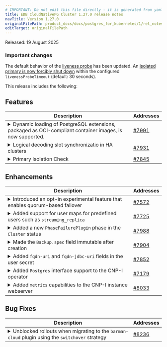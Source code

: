```yaml
---
# IMPORTANT: Do not edit this file directly - it is generated from yaml source.
title: EDB CloudNativePG Cluster 1.27.0 release notes
navTitle: Version 1.27.0
originalFilePath: product_docs/docs/postgres_for_kubernetes/1/rel_notes/src/1.27.0_rel_notes.yml
editTarget: originalFilePath
---
```


Released: 19 August 2025

### Important changes

The default behavior of the [liveness probe](../instance_manager.md#liveness-probe) has been updated.
An [isolated primary is now forcibly shut down](../instance_manager.md#primary-isolation)
within the configured `livenessProbeTimeout` (default: 30 seconds).
  
This release includes the following:

## Features

<table class="table w-100"><thead><tr><th>Description</th><th width="10%">Addresses</th></tr></thead><tbody>
<tr><td><details><summary>Dynamic loading of PostgreSQL extensions, packaged as OCI-compliant container images, is now supported.
</summary><hr/><p>The <code>.spec.postgresql.extensions</code> stanza allows you to mount PostgreSQL extensions as read-only and immutable volumes inside instance pods.
This enables dynamic extension management without rebuilding base images.</p>
</details></td><td><a href="https://github.com/cloudnative-pg/cloudnative-pg/pull/7991">#7991</a></td></tr>
<tr><td><details><summary>Logical decoding slot synchronizatio in HA clusters</summary><hr/><p>Added the <code>synchronizeLogicalDecoding</code> field under <code>spec.replicationSlots.highAvailability</code> to enable automatic synchronization of logical decoding slots across high-availability clusters.
This ensures that logical replication subscribers continue seamlessly after a publisher failover.</p>
</details></td><td><a href="https://github.com/cloudnative-pg/cloudnative-pg/pull/7931">#7931</a></td></tr>
<tr><td><details><summary>Primary Isolation Check</summary><hr/><p>Promoted to stable the liveness pinger experimental feature introduced in 1.26,
adding the <code>.spec.probes.liveness.isolationCheck</code> section to enable primary isolation checks
in the liveness probe by default.
This improves the detection and handling of primary connectivity issues in Kubernetes environments.</p>
</details></td><td><a href="https://github.com/EnterpriseDB/cloud-native-postgres/pull/7845">#7845</a></td></tr>
</tbody></table>


## Enhancements

<table class="table w-100"><thead><tr><th>Description</th><th width="10%">Addresses</th></tr></thead><tbody>
<tr><td><details><summary>Introduced an opt-in experimental feature that enables quorum-based failover</summary><hr/><p>...to improve safety and data durability during failover events.
This feature, also called failover quorum, can be activated via the <code>alpha.k8s.enterprisedb.io/failoverQuorum</code> annotation.</p>
</details></td><td><a href="https://github.com/EnterpriseDB/cloud-native-postgres/pull/7572">#7572</a></td></tr>
<tr><td><details><summary>Added support for user maps for predefined users such as <code>streaming_replica</code></summary><hr/><p>...allowing the use of self-managed client certificates with different Common Names in environments with strict policies or shared CAs,
while still enabling replicas to join clusters using the <code>streaming_replica</code> role.</p>
</details></td><td><a href="https://github.com/EnterpriseDB/cloud-native-postgres/pull/7725">#7725</a></td></tr>
<tr><td><details><summary>Added a new <code>PhaseFailurePlugin</code> phase in the <code>Cluster</code> status</summary><hr/><p>...to improve observability of plugin-related failures.</p>
</details></td><td><a href="https://github.com/EnterpriseDB/cloud-native-postgres/pull/7988">#7988</a></td></tr>
<tr><td><details><summary>Made the <code>Backup.spec</code> field immutable after creation</summary><hr/><p>...ensuring consistency and predictability in backup operations.</p>
</details></td><td><a href="https://github.com/EnterpriseDB/cloud-native-postgres/pull/7904">#7904</a></td></tr>
<tr><td><details><summary>Added <code>fqdn-uri</code> and <code>fqdn-jdbc-uri</code> fields in the user secret</summary><hr/><p>...to simplify the retrieval of fully qualified domain name-based connection strings.</p>
</details></td><td><a href="https://github.com/EnterpriseDB/cloud-native-postgres/pull/7852">#7852</a></td></tr>
<tr><td><details><summary>Added <code>Postgres</code> interface support to the CNP-I operator</summary><hr/><p>...continuing the transition toward a plugin-based architecture.</p>
</details></td><td><a href="https://github.com/EnterpriseDB/cloud-native-postgres/pull/7179">#7179</a></td></tr>
<tr><td><details><summary>Added <code>metrics</code> capabilities to the CNP-I instance webserver</summary><hr/><p>...enabling metrics exposure directly from the instance for better observability.</p>
</details></td><td><a href="https://github.com/EnterpriseDB/cloud-native-postgres/pull/8033">#8033</a></td></tr>
</tbody></table>


## Bug Fixes

<table class="table w-100"><thead><tr><th>Description</th><th width="10%">Addresses</th></tr></thead><tbody>
<tr><td><details><summary>Unblocked rollouts when migrating to the <code>barman-cloud</code> plugin using the <code>switchover</code> strategy</summary><hr/><p>Former primary Pods now restart correctly after WAL archiving fails due to missing plugin support.</p>
</details></td><td><a href="https://github.com/EnterpriseDB/cloud-native-postgres/pull/8236">#8236</a></td></tr>
</tbody></table>


